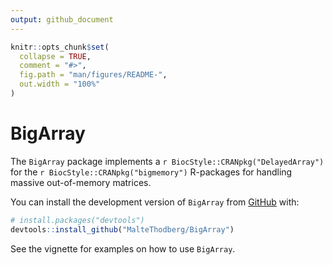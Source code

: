 ```yaml
---
output: github_document
---
```


<!-- README.md is generated from README.Rmd. Please edit that file -->

```r
knitr::opts_chunk$set(
  collapse = TRUE,
  comment = "#>",
  fig.path = "man/figures/README-",
  out.width = "100%"
)
```

# BigArray

<!-- badges: start -->
<!-- badges: end -->

The `BigArray` package implements a `r BiocStyle::CRANpkg("DelayedArray")` for the
`r BiocStyle::CRANpkg("bigmemory")` R-packages for handling massive out-of-memory
matrices.

You can install the development version of `BigArray` from [GitHub](https://github.com/) with:

``` r
# install.packages("devtools")
devtools::install_github("MalteThodberg/BigArray")
```

See the vignette for examples on how to use `BigArray`.
